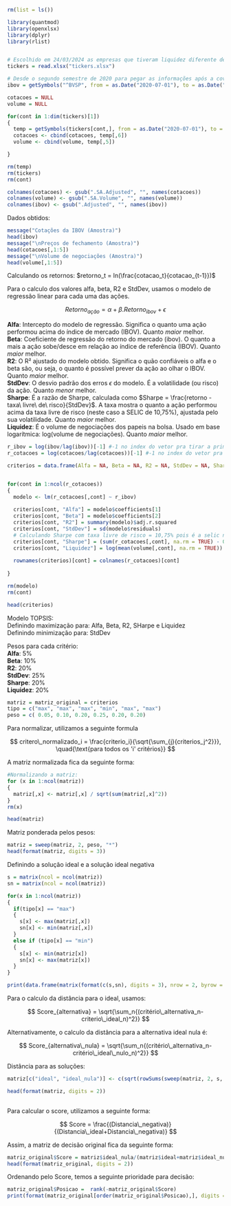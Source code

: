 ```r

rm(list = ls())

library(quantmod)
library(openxlsx)
library(dplyr)
library(rlist)


# Escolhido em 24/03/2024 as empresas que tiveram liquidez diferente de zero nos ultimos 2 meses (fonte: Fundamentus)
tickers = read.xlsx("tickers.xlsx")

# Desde o segundo semestre de 2020 para pegar as informações após a covid até o fim de 2023
ibov = getSymbols("^BVSP", from = as.Date("2020-07-01"), to = as.Date("2023-12-31"), warnings = FALSE, auto.assign = FALSE)[,6]

cotacoes = NULL
volume = NULL

for(cont in 1:dim(tickers)[1])
{
  temp = getSymbols(tickers[cont,], from = as.Date("2020-07-01"), to = as.Date("2023-12-31"), warnings = FALSE, auto.assign = FALSE)
  cotacoes <- cbind(cotacoes, temp[,6])
  volume <- cbind(volume, temp[,5])

}

rm(temp)
rm(tickers)
rm(cont)

colnames(cotacoes) <- gsub(".SA.Adjusted", "", names(cotacoes))
colnames(volume) <- gsub(".SA.Volume", "", names(volume))
colnames(ibov) <- gsub(".Adjusted", "", names(ibov))

```

Dados obtidos:

```r

message("Cotações da IBOV (Amostra)")
head(ibov)
message("\nPreços de fechamento (Amostra)")
head(cotacoes[,1:5])
message("\nVolume de negociações (Amostra)")
head(volume[,1:5])

```

Calculando os retornos: $retorno_t = ln(\frac{cotacao_t}{cotacao_{t-1}})$

Para o calculo dos valores alfa, beta, R2 e StdDev, usamos o modelo de regressão linear para cada uma das ações.

$$
Retorno_{ação} = \alpha + \beta.Retorno_{ibov} + \epsilon
$$

**Alfa**: Intercepto do modelo de regressão. Significa o quanto uma ação performou acima do índice de mercado (IBOV). Quanto *maior* melhor.\
**Beta**: Coeficiente de regressão do retorno do mercado (ibov). O quanto a mais a ação sobe/desce em relação ao índice de referência (IBOV). Quanto *maior* melhor.\
**R2**: O R² ajustado do modelo obtido. Significa o quão confiáveis o alfa e o beta são, ou seja, o quanto é possível prever da ação ao olhar o IBOV. Quanto *maior* melhor.\
**StdDev**: O desvio padrão dos erros $\epsilon$ do modelo. É a volatilidade (ou risco) da ação. Quanto *menor* melhor.\
**Sharpe**: É a razão de Sharpe, calculada como $Sharpe = \frac{retorno - taxa\ livre\ de\ risco}{StdDev}$. A taxa mostra o quanto a ação performou acima da taxa livre de risco (neste caso a SELIC de 10,75%), ajustada pelo sua volatilidade. Quanto *maior* melhor.\
**Liquidez**: É o volume de negociações dos papeis na bolsa. Usado em base logarítmica: log(volume de negociações). Quanto *maior* melhor.

```r

r_ibov = log(ibov/lag(ibov))[-1] #-1 no index do vetor pra tirar a primeira linha dos retornos (não tem dia anterior)
r_cotacoes = log(cotacoes/lag(cotacoes))[-1] #-1 no index do vetor pra tirar a primeira linha dos retornos (não tem dia anterior)

criterios = data.frame(Alfa = NA, Beta = NA, R2 = NA, StdDev = NA, Sharpe = NA, Liquidez = NA)


for(cont in 1:ncol(r_cotacoes))
{
  modelo <- lm(r_cotacoes[,cont] ~ r_ibov)
  
  criterios[cont, "Alfa"] = modelo$coefficients[1]
  criterios[cont, "Beta"] = modelo$coefficients[2]
  criterios[cont, "R2"] = summary(modelo)$adj.r.squared
  criterios[cont, "StdDev"] = sd(modelo$residuals)
  # Calculando Sharpe com taxa livre de risco = 10,75% pois é a selic no momento (28/03/2024)
  criterios[cont, "Sharpe"] = (sum(r_cotacoes[,cont], na.rm = TRUE) - 0.1075)/criterios[cont, "StdDev"]
  criterios[cont, "Liquidez"] = log(mean(volume[,cont], na.rm = TRUE))
  
  rownames(criterios)[cont] = colnames(r_cotacoes)[cont]
    
}

rm(modelo)
rm(cont)

head(criterios)

```

Modelo TOPSIS:\
Definindo maximização para: Alfa, Beta, R2, SHarpe e Liquidez\
Definindo minimização para: StdDev

Pesos para cada critério:\
**Alfa**: 5%\
**Beta**: 10%\
**R2**: 20%\
**StdDev**: 25%\
**Sharpe**: 20%\
**Liquidez**: 20%

```r

matriz = matriz_original = criterios
tipo = c("max", "max", "max", "min", "max", "max")
peso = c( 0.05, 0.10, 0.20, 0.25, 0.20, 0.20)

```

Para normalizar, utilizamos a seguinte formula

$$
critero\_normalizado_i = \frac{criterio_i}{\sqrt{\sum_{j}{criterios_j^2}}}, \quad{\text{para todos os 'i' critérios}}
$$

A matriz normalizada fica da seguinte forma:

```r

#Normalizando a matriz:
for (x in 1:ncol(matriz))
{
  matriz[,x] <- matriz[,x] / sqrt(sum(matriz[,x]^2))
}
rm(x)

head(matriz)

```

Matriz ponderada pelos pesos:

```r

matriz = sweep(matriz, 2, peso, "*")
head(format(matriz, digits = 3))

```

Definindo a solução ideal e a solução ideal negativa

```r

s = matrix(ncol = ncol(matriz))
sn = matrix(ncol = ncol(matriz))

for(x in 1:ncol(matriz))
{
  if(tipo[x] == "max")
  {
    s[x] <- max(matriz[,x])
    sn[x] <- min(matriz[,x])
  }
  else if (tipo[x] == "min")
  {
    s[x] <- min(matriz[x])
    sn[x] <- max(matriz[x])
  }
}

print(data.frame(matrix(format(c(s,sn), digits = 3), nrow = 2, byrow = FALSE, dimnames = list(c("Ideal", "Ideal negativa"), colnames(matriz)))))

```

Para o calculo da distância para o ideal, usamos:

$$
Score_{alternativa} = \sqrt{\sum_n{(critério\_alternativa_n-criterio\_ideal_n)^2}}
$$

Alternativamente, o calculo da distância para a alternativa ideal nula é:

$$
Score_{alternativa\_nula} = \sqrt{\sum_n{(critério\_alternativa_n-critério\_ideal\_nulo_n)^2}}
$$

Distância para as soluções:

```r

matriz[c("ideal", "ideal_nula")] <- c(sqrt(rowSums(sweep(matriz, 2, s, "-")^2)), sqrt(rowSums(sweep(matriz, 2, sn, "-")^2)))

head(format(matriz, digits = 2))
      
```

Para calcular o score, utilizamos a seguinte forma:

$$
Score = \frac{(Distancia\_negativa)}{(Distancia\_ideal+Distancia\_negativa)}
$$

Assim, a matriz de decisão original fica da seguinte forma:

```r

matriz_original$Score = matriz$ideal_nula/(matriz$ideal+matriz$ideal_nula)
head(format(matriz_original, digits = 2))

```

Ordenando pelo Score, temos a seguinte prioridade para decisão:

```r

matriz_original$Posicao =  rank(-matriz_original$Score)
print(format(matriz_original[order(matriz_original$Posicao),], digits = 3))

```
